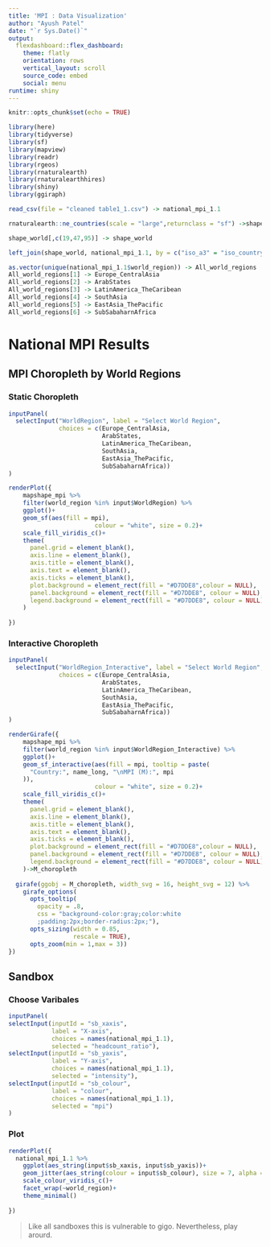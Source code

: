 ```yaml
---
title: 'MPI : Data Visualization'
author: "Ayush Patel"
date: "`r Sys.Date()`"
output:
  flexdashboard::flex_dashboard:
    theme: flatly
    orientation: rows
    vertical_layout: scroll
    source_code: embed
    social: menu
runtime: shiny
---
```


```r
knitr::opts_chunk$set(echo = TRUE)
```

```r
library(here)
library(tidyverse)
library(sf)
library(mapview)
library(readr)
library(rgeos)
library(rnaturalearth)
library(rnaturalearthhires)
library(shiny)
library(ggiraph)
```

```r

read_csv(file = "cleaned table1_1.csv") -> national_mpi_1.1

rnaturalearth::ne_countries(scale = "large",returnclass = "sf") ->shape_world

shape_world[,c(19,47,95)] -> shape_world

left_join(shape_world, national_mpi_1.1, by = c("iso_a3" = "iso_country_code")) -> mapshape_mpi

as.vector(unique(national_mpi_1.1$world_region)) -> All_world_regions
All_world_regions[1] -> Europe_CentralAsia
All_world_regions[2] -> ArabStates
All_world_regions[3] -> LatinAmerica_TheCaribean
All_world_regions[4] -> SouthAsia
All_world_regions[5] -> EastAsia_ThePacific
All_world_regions[6] -> SubSabaharnAfrica

```

National MPI Results
==============================================

MPI Choropleth by World Regions {.tabset data-height=1000}
------------------------------------------------

### Static Choropleth

```r
inputPanel(
  selectInput("WorldRegion", label = "Select World Region",
              choices = c(Europe_CentralAsia,
                          ArabStates,
                          LatinAmerica_TheCaribean,
                          SouthAsia,
                          EastAsia_ThePacific,
                          SubSabaharnAfrica))
)

renderPlot({
    mapshape_mpi %>% 
    filter(world_region %in% input$WorldRegion) %>% 
    ggplot()+
    geom_sf(aes(fill = mpi),
                        colour = "white", size = 0.2)+
    scale_fill_viridis_c()+
    theme(
      panel.grid = element_blank(),
      axis.line = element_blank(),
      axis.title = element_blank(),
      axis.text = element_blank(),
      axis.ticks = element_blank(),
      plot.background = element_rect(fill = "#D7DDE8",colour = NULL),
      panel.background = element_rect(fill = "#D7DDE8", colour = NULL),
      legend.background = element_rect(fill = "#D7DDE8", colour = NULL)
    )
  
})

```


### Interactive Choropleth

```r
inputPanel(
  selectInput("WorldRegion_Interactive", label = "Select World Region",
              choices = c(Europe_CentralAsia,
                          ArabStates,
                          LatinAmerica_TheCaribean,
                          SouthAsia,
                          EastAsia_ThePacific,
                          SubSabaharnAfrica))
)

renderGirafe({
    mapshape_mpi %>% 
    filter(world_region %in% input$WorldRegion_Interactive) %>% 
    ggplot()+
    geom_sf_interactive(aes(fill = mpi, tooltip = paste(
      "Country:", name_long, "\nMPI (M):", mpi
    )),
                        colour = "white", size = 0.2)+
    scale_fill_viridis_c()+
    theme(
      panel.grid = element_blank(),
      axis.line = element_blank(),
      axis.title = element_blank(),
      axis.text = element_blank(),
      axis.ticks = element_blank(),
      plot.background = element_rect(fill = "#D7DDE8",colour = NULL),
      panel.background = element_rect(fill = "#D7DDE8", colour = NULL),
      legend.background = element_rect(fill = "#D7DDE8", colour = NULL)
    )->M_choropleth
    
  girafe(ggobj = M_choropleth, width_svg = 16, height_svg = 12) %>% 
    girafe_options(
      opts_tooltip(
        opacity = .8, 
        css = "background-color:gray;color:white
        ;padding:2px;border-radius:2px;"),
      opts_sizing(width = 0.85,
                  rescale = TRUE),
      opts_zoom(min = 1,max = 3))
})

```

Sandbox {data-height=650}
------------------------------------

### Choose Varibales {data-width=150 data-height=100}

```r
inputPanel(
selectInput(inputId = "sb_xaxis",
            label = "X-axis",
            choices = names(national_mpi_1.1),
            selected = "headcount_ratio"),
selectInput(inputId = "sb_yaxis",
            label = "Y-axis",
            choices = names(national_mpi_1.1),
            selected = "intensity"),
selectInput(inputId = "sb_colour",
            label = "colour",
            choices = names(national_mpi_1.1),
            selected = "mpi")
)

```

### Plot

```r
renderPlot({
  national_mpi_1.1 %>% 
    ggplot(aes_string(input$sb_xaxis, input$sb_yaxis))+
    geom_jitter(aes_string(colour = input$sb_colour), size = 7, alpha = 0.5)+
    scale_colour_viridis_c()+
    facet_wrap(~world_region)+
    theme_minimal()
  
})
```

>Like all sandboxes this is vulnerable to gigo. Nevertheless, play arourd.